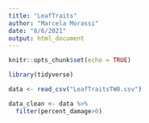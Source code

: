 ```yaml
---
title: "LeafTraits"
author: "Marcela Morassi"
date: "8/6/2021"
output: html_document
---
```


```r
knitr::opts_chunk$set(echo = TRUE)
```


```r
library(tidyverse)

data <- read_csv("LeafTraitsTW0.csv")

data_clean <- data %>% 
  filter(percent_damage>0)


```





